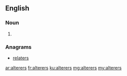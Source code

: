 ==English==

===Noun===
{{head|en}}

# {{plural of|alterer}}

===Anagrams===
* [[relaters#English|relaters]]

[[ar:alterers]]
[[fr:alterers]]
[[ku:alterers]]
[[mg:alterers]]
[[my:alterers]]